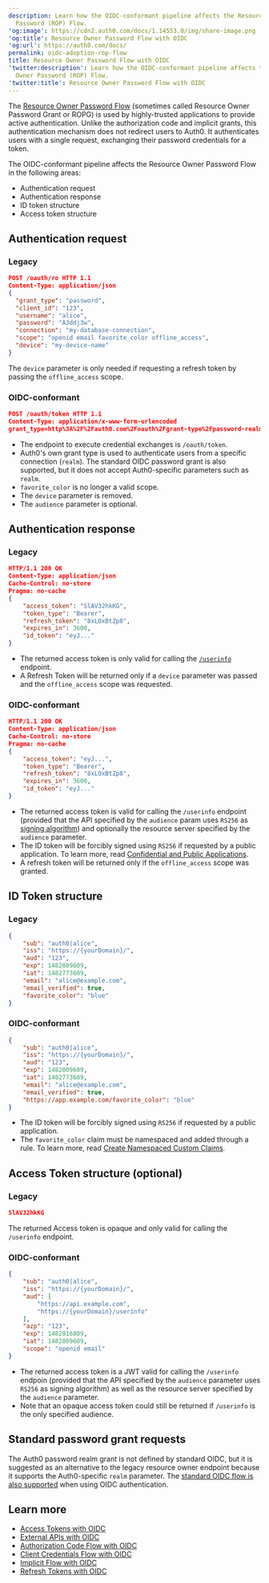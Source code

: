 ```yaml
---
description: Learn how the OIDC-conformant pipeline affects the Resource Owner
  Password (ROP) Flow.
'og:image': https://cdn2.auth0.com/docs/1.14553.0/img/share-image.png
'og:title': Resource Owner Password Flow with OIDC
'og:url': https://auth0.com/docs/
permalink: oidc-adoption-rop-flow
title: Resource Owner Password Flow with OIDC
'twitter:description': Learn how the OIDC-conformant pipeline affects the Resource
  Owner Password (ROP) Flow.
'twitter:title': Resource Owner Password Flow with OIDC
---
```

The [Resource Owner Password Flow](/docs/get-started/authentication-and-authorization-flow/resource-owner-password-flow) (sometimes called <Tooltip tip="Resource Owner: Entity (such as a user or application) capable of granting access to a protected resource." cta="View Glossary" href="/docs/glossary?term=Resource+Owner">Resource Owner</Tooltip> Password Grant or ROPG) is used by highly-trusted applications to provide active authentication. Unlike the authorization code and implicit grants, this authentication mechanism does not redirect users to Auth0. It authenticates users with a single request, exchanging their password credentials for a token.

The OIDC-conformant pipeline affects the Resource Owner Password Flow in the following areas:

* Authentication request
* Authentication response
* <Tooltip tip="ID Token: Credential meant for the client itself, rather than for accessing a resource." cta="View Glossary" href="/docs/glossary?term=ID+token">ID token</Tooltip> structure
* <Tooltip tip="Access Token: Authorization credential, in the form of an opaque string or JWT, used to access an API." cta="View Glossary" href="/docs/glossary?term=Access+token">Access token</Tooltip> structure

## Authentication request

### Legacy

```json lines
POST /oauth/ro HTTP 1.1
Content-Type: application/json
{
  "grant_type": "password",
  "client_id": "123",
  "username": "alice",
  "password": "A3ddj3w",
  "connection": "my-database-connection",
  "scope": "openid email favorite_color offline_access",
  "device": "my-device-name"
}
```






The `device` parameter is only needed if requesting a <Tooltip tip="Refresh Token: Token used to obtain a renewed Access Token without forcing users to log in again." cta="View Glossary" href="/docs/glossary?term=refresh+token">refresh token</Tooltip> by passing the `offline_access` scope.

### OIDC-conformant

```json lines
POST /oauth/token HTTP 1.1
Content-Type: application/x-www-form-urlencoded
grant_type=http%3A%2F%2Fauth0.com%2Foauth%2Fgrant-type%2Fpassword-realm&client_id=123&username=alice&password=A3ddj3w&realm=my-database-connection&scope=openid+email+offline_access&audience=https%3A%2F%2Fapi.example.com
```






* The endpoint to execute credential exchanges is `/oauth/token`.
* Auth0's own grant type is used to authenticate users from a specific connection (`realm`). The standard OIDC password grant is also supported, but it does not accept Auth0-specific parameters such as `realm`.
* `favorite_color` is no longer a valid scope.
* The `device` parameter is removed.
* The `audience` parameter is optional.

## Authentication response

### Legacy

```json lines
HTTP/1.1 200 OK
Content-Type: application/json
Cache-Control: no-store
Pragma: no-cache
{
    "access_token": "SlAV32hkKG",
    "token_type": "Bearer",
    "refresh_token": "8xLOxBtZp8",
    "expires_in": 3600,
    "id_token": "eyJ..."
}
```






* The returned access token is only valid for calling the [`/userinfo`](https://auth0.com/docs/api/authentication#get-user-info) endpoint.
* A Refresh Token will be returned only if a `device` parameter was passed and the `offline_access` scope was requested.

### OIDC-conformant

```json lines
HTTP/1.1 200 OK
Content-Type: application/json
Cache-Control: no-store
Pragma: no-cache
{
    "access_token": "eyJ...",
    "token_type": "Bearer",
    "refresh_token": "8xLOxBtZp8",
    "expires_in": 3600,
    "id_token": "eyJ..."
}
```






* The returned access token is valid for calling the `/userinfo` endpoint (provided that the API specified by the `audience` param uses `RS256` as [signing algorithm](/docs/get-started/applications/signing-algorithms)) and optionally the <Tooltip tip="Resource Server: Server hosting protected resources. Resource servers accept and respond to protected resource requests." cta="View Glossary" href="/docs/glossary?term=resource+server">resource server</Tooltip> specified by the `audience` parameter.
* The ID token will be forcibly signed using `RS256` if requested by a public application. To learn more, read [Confidential and Public Applications](/docs/get-started/applications/confidential-and-public-applications).
* A refresh token will be returned only if the `offline_access` scope was granted.

## ID Token structure

### Legacy

```json JSON lines
{
    "sub": "auth0|alice",
    "iss": "https://{yourDomain}/",
    "aud": "123",
    "exp": 1482809609,
    "iat": 1482773609,
    "email": "alice@example.com",
    "email_verified": true,
    "favorite_color": "blue"
}
```






### OIDC-conformant

```json JSON lines
{
    "sub": "auth0|alice",
    "iss": "https://{yourDomain}/",
    "aud": "123",
    "exp": 1482809609,
    "iat": 1482773609,
    "email": "alice@example.com",
    "email_verified": true,
    "https://app.example.com/favorite_color": "blue"
}
```






* The ID token will be forcibly signed using `RS256` if requested by a public application.
* The `favorite_color` claim must be namespaced and added through a rule. To learn more, read [Create Namespaced Custom Claims](/docs/secure/tokens/json-web-tokens/create-custom-claims).

## Access Token structure (optional)

### Legacy

```json JSON lines
SlAV32hkKG
```






The returned Access token is opaque and only valid for calling the `/userinfo` endpoint.

### OIDC-conformant

```json JSON lines
{
    "sub": "auth0|alice",
    "iss": "https://{yourDomain}/",
    "aud": [
        "https://api.example.com",
        "https://{yourDomain}/userinfo"
    ],
    "azp": "123",
    "exp": 1482816809,
    "iat": 1482809609,
    "scope": "openid email"
}
```






* The returned access token is a <Tooltip tip="JSON Web Token (JWT): Standard ID Token format (and often Access Token format) used to represent claims securely between two parties." cta="View Glossary" href="/docs/glossary?term=JWT">JWT</Tooltip> valid for calling the `/userinfo` endpoin (provided that the API specified by the `audience` parameter uses `RS256` as <Tooltip tip="Signing Algorithm: Algorithm used to digitally sign tokens to ensure the token has not been tampered with." cta="View Glossary" href="/docs/glossary?term=signing+algorithm">signing algorithm</Tooltip>) as well as the resource server specified by the `audience` parameter.
* Note that an opaque access token could still be returned if `/userinfo` is the only specified <Tooltip tip="Audience: Unique identifier of the audience for an issued token. Named aud in a token, its value contains the ID of either an application (Client ID) for an ID Token or an API (API Identifier) for an Access Token." cta="View Glossary" href="/docs/glossary?term=audience">audience</Tooltip>.

## Standard password grant requests

The Auth0 password realm grant is not defined by standard OIDC, but it is suggested as an alternative to the legacy resource owner endpoint because it supports the Auth0-specific `realm` parameter. The [standard OIDC flow is also supported](/docs/get-started/authentication-and-authorization-flow/resource-owner-password-flow) when using OIDC authentication.

## Learn more

* [Access Tokens with OIDC](/docs/authenticate/login/oidc-conformant-authentication/oidc-adoption-access-tokens)
* [External APIs with OIDC](/docs/authenticate/login/oidc-conformant-authentication/oidc-adoption-apis)
* [Authorization Code Flow with OIDC](/docs/authenticate/login/oidc-conformant-authentication/oidc-adoption-auth-code-flow)
* [Client Credentials Flow with OIDC](/docs/authenticate/login/oidc-conformant-authentication/oidc-adoption-client-credentials-flow)
* [Implicit Flow with OIDC](/docs/authenticate/login/oidc-conformant-authentication/oidc-adoption-implicit-flow)
* [Refresh Tokens with OIDC](/docs/authenticate/login/oidc-conformant-authentication/oidc-adoption-refresh-tokens)